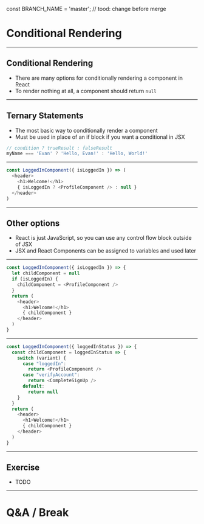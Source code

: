 const BRANCH_NAME = 'master'; // tood: change before merge


# Conditional Rendering 

---

## Conditional Rendering 
- There are many options for conditionally rendering a component in React
- To render nothing at all, a component should return `null`

---

## Ternary Statements

- The most basic way to conditionally render a component 
- Must be used in place of an if block if you want a conditional in JSX

```javascript
// condition ? trueResult : falseResult
myName === 'Evan' ? 'Hello, Evan!' : 'Hello, World!'
```

---

```javascript Inline Ternary
const LoggedInComponent({ isLoggedIn }) => (
  <header>
    <h1>Welcome!</h1>
    { isLoggedIn ? <ProfileComponent /> : null }
  </header>
)
```

---

## Other options

- React is just JavaScript, so you can use any control flow block outside of JSX
- JSX and React Components can be assigned to variables and used later 

---

```javascript If Example
const LoggedInComponent({ isLoggedIn }) => {
  let childComponent = null
  if (isLoggedIn) {
    childComponent = <ProfileComponent />
  }
  return (
    <header>
      <h1>Welcome!</h1>
      { childComponent }
    </header>
  )
}
```

---

```javascript Switch Example
const LoggedInComponent({ loggedInStatus }) => {
  const childComponent = loggedInStatus => {
    switch (variant) {
      case "loggedIn":
        return <ProfileComponent />
      case "verifyAccount":
        return <CompleteSignUp />
      default:
        return null
    }
  }
  return (
    <header>
      <h1>Welcome!</h1>
      { childComponent }
    </header>
  )
}
```

---

## Exercise

- TODO 

---


# Q&A / Break 